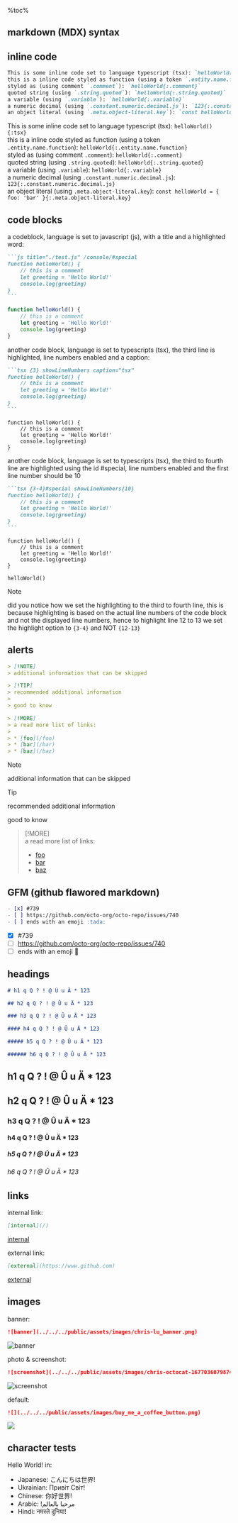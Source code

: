 %toc%

<article>

# markdown (MDX) syntax

## inline code

```md
This is some inline code set to language typescript (tsx): `helloWorld(){:tsx}`  
this is a inline code styled as function (using a token `.entity.name.function`): `helloWorld{:.entity.name.function}`  
styled as (using comment `.comment`): `helloWorld{:.comment}`  
quoted string (using `.string.quoted`): `helloWorld{:.string.quoted}`  
a variable (using `.variable`): `helloWorld{:.variable}`  
a numeric decimal (using `.constant.numeric.decimal.js`): `123{:.constant.numeric.decimal.js}`  
an object literal (using `.meta.object-literal.key`): `const helloWorld = { foo: 'bar' }{:.meta.object-literal.key}`  
```

This is some inline code set to language typescript (tsx): `helloWorld(){:tsx}`  
this is a inline code styled as function (using a token `.entity.name.function`): `helloWorld{:.entity.name.function}`  
styled as (using comment `.comment`): `helloWorld{:.comment}`  
quoted string (using `.string.quoted`): `helloWorld{:.string.quoted}`  
a variable (using `.variable`): `helloWorld{:.variable}`  
a numeric decimal (using `.constant.numeric.decimal.js`): `123{:.constant.numeric.decimal.js}`  
an object literal (using `.meta.object-literal.key`): `const helloWorld = { foo: 'bar' }{:.meta.object-literal.key}`  

## code blocks

a codeblock, language is set to javascript (js), with a title and a highlighted word:

~~~md
```js title="./test.js" /console/#special
function helloWorld() {
    // this is a comment
    let greeting = 'Hello World!'
    console.log(greeting)
}
```
~~~

```js title="./test.js" /console/#special
function helloWorld() {
    // this is a comment
    let greeting = 'Hello World!'
    console.log(greeting)
}
```

another code block, language is set to typescripts (tsx), the third line is highlighted, line numbers enabled and a caption:

~~~md
```tsx {3} showLineNumbers caption="tsx"
function helloWorld() {
    // this is a comment
    let greeting = 'Hello World!'
    console.log(greeting)
}
```
~~~

```tsx {3} showLineNumbers caption="tsx"
function helloWorld() {
    // this is a comment
    let greeting = 'Hello World!'
    console.log(greeting)
}
```

another code block, language is set to typescripts (tsx), the third to fourth line are highlighted using the id #special, line numbers enabled and the first line number should be 10

~~~md
```tsx {3-4}#special showLineNumbers{10}
function helloWorld() {
    // this is a comment
    let greeting = 'Hello World!'
    console.log(greeting)
}
```
~~~

```tsx {3-4}#special showLineNumbers{10}
function helloWorld() {
    // this is a comment
    let greeting = 'Hello World!'
    console.log(greeting)
}

helloWorld()
```

> [!NOTE]  
> did you notice how we set the highlighting to the third to fourth line, this is because highlighting is based on the actual line numbers of the code block and not the displayed line numbers, hence to highlight line 12 to 13 we set the highlight option to `{3-4}` and NOT `{12-13}`

## alerts

```md
> [!NOTE]  
> additional information that can be skipped

> [!TIP]  
> recommended additional information
>
> good to know

> [!MORE]  
> a read more list of links:
> 
> * [foo](/foo)
> * [bar](/bar)
> * [baz](/baz)
```

> [!NOTE]  
> additional information that can be skipped

> [!TIP]  
> recommended additional information
>
> good to know

> [!MORE]  
> a read more list of links:
>
> * [foo](/foo)
> * [bar](/bar)
> * [baz](/baz)

## GFM (github flawored markdown)

```md
- [x] #739
- [ ] https://github.com/octo-org/octo-repo/issues/740
- [ ] ends with an emoji :tada:
```

- [x] #739
- [ ] https://github.com/octo-org/octo-repo/issues/740
- [ ] ends with an emoji :tada:

## headings

```md
# h1 q Q ? ! @ Û u Ä * 123

## h2 q Q ? ! @ Û u Ä * 123

### h3 q Q ? ! @ Û u Ä * 123

#### h4 q Q ? ! @ Û u Ä * 123

##### h5 q Q ? ! @ Û u Ä * 123

###### h6 q Q ? ! @ Û u Ä * 123
```

# h1 q Q ? ! @ Û u Ä * 123

## h2 q Q ? ! @ Û u Ä * 123

### h3 q Q ? ! @ Û u Ä * 123

#### h4 q Q ? ! @ Û u Ä * 123

##### h5 q Q ? ! @ Û u Ä * 123

###### h6 q Q ? ! @ Û u Ä * 123

## links

internal link:

```md
[internal](/)
```

[internal](/)

external link:

```md
[external](https://www.github.com)
```

[external](https://www.github.com)

## images

banner:

```md
![banner](../../../public/assets/images/chris-lu_banner.png)
```

![banner](../../../public/assets/images/chris-lu_banner.png)

photo & screenshot:

```md
![screenshot](../../../public/assets/images/chris-octocat-1677036079874.png)
```

![screenshot](../../../public/assets/images/chris-octocat-1677036079874.png)

default:

```md
![](../../../public/assets/images/buy_me_a_coffee_button.png)
```

![](../../../public/assets/images/buy_me_a_coffee_button.png)

## character tests

Hello World! in:

* Japanese: こんにちは世界!
* Ukrainian: Привіт Світ!
* Chinese: 你好世界!
* Arabic: !مرحبا بالعالم
* Hindi: नमस्ते दुनिया!

</article>
